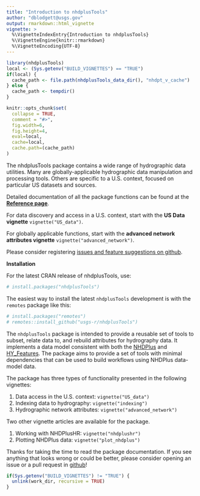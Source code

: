 ```yaml
---
title: "Introduction to nhdplusTools"
author: "dblodgett@usgs.gov"
output: rmarkdown::html_vignette
vignette: >
  %\VignetteIndexEntry{Introduction to nhdplusTools}
  %\VignetteEngine{knitr::rmarkdown}
  %\VignetteEncoding{UTF-8}
---
```


```r
library(nhdplusTools)
local <- (Sys.getenv("BUILD_VIGNETTES") == "TRUE")
if(local) {
  cache_path <- file.path(nhdplusTools_data_dir(), "nhdpt_v_cache")
} else {
  cache_path <- tempdir()
}

knitr::opts_chunk$set(
  collapse = TRUE,
  comment = "#>",
  fig.width=6, 
  fig.height=4,
  eval=local,
  cache=local,
  cache.path=(cache_path)
)
```

The nhdplusTools package contains a wide range of hydrographic data utilities. Many are globally-applicable hydrographic data manipulation and processing tools. Others are specific to a U.S. context, focused on particular US datasets and sources.

Detailed documentation of all the package functions can be found at the **[Reference page](https://usgs-r.github.io/nhdplusTools/reference/)**.

For data discovery and access in a U.S. context, start with the **US Data vignette** `vignette("US_data")`.

For globally applicable functions, start with the **advanced network attributes vignette** `vignette("advanced_network")`.

Please consider registering [issues and feature suggestions on github](https://github.com/dblodgett-usgs/nhdplusTools/issues).

**Installation**

For the latest CRAN release of nhdplusTools, use:
```r
# install.packages("nhdplusTools")
```

The easiest way to install the latest `nhdplusTools` development is with the `remotes` package like this:
```r
# install.packages("remotes")
# remotes::install_github("usgs-r/nhdplusTools")
```

The `nhdplusTools` package is intended to provide a reusable set of tools to
subset, relate data to, and rebuild attributes for hydrography data. 
It implements a data model consistent with both the [NHDPlus](https://www.epa.gov/waterdata/nhdplus-national-hydrography-dataset-plus)
and [HY\_Features](http://opengeospatial.github.io/HY_Features/). The package
aims to provide a set of tools with minimal dependencies that can be used
to build workflows using NHDPlus data-model data.

The package has three types of functionality presented in the following vignettes:

1. Data access in the U.S. context: `vignette("US_data")`
1. Indexing data to hydrography: `vignette("indexing")`
1. Hydrographic network attributes: `vignette("advanced_network")`

Two other vignette articles are available for the package.

1. Working with NHDPlusHR: `vignette("nhdplushr")`
1. Plotting NHDPlus data: `vignette("plot_nhdplus")`

Thanks for taking the time to read the package documentation. If you see anything that looks wrong or could be better, please consider opening an issue or a pull request in [github](https://github.com/dblodgett-usgs/nhdplusTools/issues)!

```r
if(Sys.getenv("BUILD_VIGNETTES") != "TRUE") {
  unlink(work_dir, recursive = TRUE)
}

```
